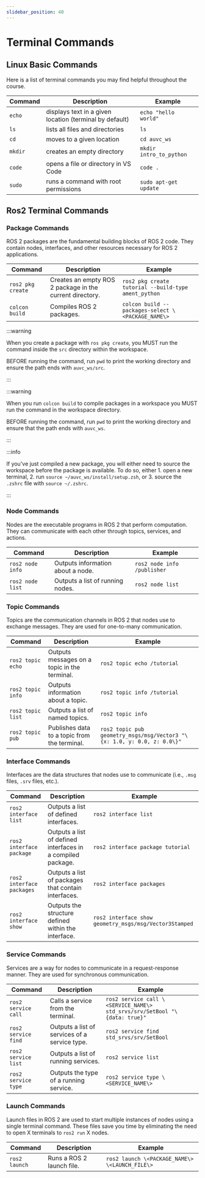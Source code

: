 ```yaml
---
slidebar_position: 40
---
```


# Terminal Commands

## Linux Basic Commands

Here is a list of terminal commands you may find helpful throughout the course.

| Command | Description | Example |
| ------- | ----------- | ------- |
| `echo` | displays text in a given location (terminal by default) | `echo "hello world"` |
| `ls` | lists all files and directories | `ls` |
| `cd` | moves to a given location | `cd auvc_ws` |
| `mkdir` | creates an empty directory | `mkdir intro_to_python` |
| `code` | opens a file or directory in VS Code | `code .` |
| `sudo` | runs a command with root permissions | `sudo apt-get update` |

## Ros2 Terminal Commands
### Package Commands

ROS 2 packages are the fundamental building blocks of ROS 2 code. They contain nodes, interfaces, and other resources necessary for ROS 2 applications.

| Command | Description | Example |
| ------- | ----------- | ------- |
| `ros2 pkg create` | Creates an empty ROS 2 package in the current directory. | `ros2 pkg create tutorial --build-type ament_python` |
| `colcon build`  | Compiles ROS 2 packages. | `colcon build --packages-select \<PACKAGE_NAME\>` |

:::warning

When you create a package with `ros pkg create`, you MUST run the command inside the `src` directory within the workspace.

BEFORE running the command, run `pwd` to print the working directory and ensure the path ends with `auvc_ws/src`.

:::

:::warning

When you run `colcon build` to compile packages in a workspace you MUST run the command in the workspace directory.

BEFORE running the command, run `pwd` to print the working directory and ensure that the path ends with `auvc_ws`.

:::

:::info

If you've just compiled a new package, you will either need to source the workspace before the package is available. To do so, either 1. open a new terminal, 2. run `source ~/auvc_ws/install/setup.zsh`, or 3. source the `.zshrc` file with `source ~/.zshrc`.

:::

### Node Commands

Nodes are the executable programs in ROS 2 that perform computation. They can communicate with each other through topics, services, and actions.

| Command | Description | Example |
| ------- | ----------- | ------- |
| `ros2 node info` | Outputs information about a node. | `ros2 node info /publisher` |
| `ros2 node list` | Outputs a list of running nodes. | `ros2 node list` |

### Topic Commands

Topics are the communication channels in ROS 2 that nodes use to exchange messages. They are used for one-to-many communication.

| Command | Description | Example |
| ------- | ----------- | ------- |
| `ros2 topic echo` | Outputs messages on a topic in the terminal. | `ros2 topic echo /tutorial` |
| `ros2 topic info` | Outputs information about a topic. | `ros2 topic info /tutorial` |
| `ros2 topic list` | Outputs a list of named topics. | `ros2 topic info` |
| `ros2 topic pub` | Publishes data to a topic from the terminal. | `ros2 topic pub geometry_msgs/msg/Vector3 "\{x: 1.0, y: 0.0, z: 0.0\}"` |

### Interface Commands

Interfaces are the data structures that nodes use to communicate \(i.e., `.msg` files, `.srv` files, etc.\).

| Command | Description | Example |
| ------- | ----------- | ------- |
| `ros2 interface list` | Outputs a list of defined interfaces. | `ros2 interface list` |
| `ros2 interface package` | Outputs a list of defined interfaces in a compiled package. | `ros2 interface package tutorial` |
| `ros2 interface packages` | Outputs a list of packages that contain interfaces. | `ros2 interface packages` |
| `ros2 interface show` | Outputs the structure defined within the interface. | `ros2 interface show geometry_msgs/msg/Vector3Stamped` |

### Service Commands

Services are a way for nodes to communicate in a request-response manner. They are used for synchronous communication.

| Command | Description | Example |
| ------- | ----------- | ------- |
| `ros2 service call` | Calls a service from the terminal. | `ros2 service call \<SERVICE_NAME\> std_srvs/srv/SetBool "\{data: true}"` |
| `ros2 service find` | Outputs a list of services of a service type. | `ros2 service find std_srvs/srv/SetBool` |
| `ros2 service list` | Outputs a list of running services. | `ros2 service list` |
| `ros2 service type` | Outputs the type of a running service. | `ros2 service type \<SERVICE_NAME\>` |

### Launch Commands

Launch files in ROS 2 are used to start multiple instances of nodes using a single terminal command. These files save you time by eliminating the need to open X terminals to `ros2 run` X nodes.

| Command | Description | Example |
| ------- | ----------- | ------- |
| `ros2 launch` | Runs a ROS 2 launch file. | `ros2 launch \<PACKAGE_NAME\> \<LAUNCH_FILE\>` |